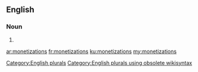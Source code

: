 ==English==

===Noun===
{{head|en}}

# {{plural of|monetization}}

[[Category:English plurals]][[Category:English plurals using obsolete wikisyntax]]

[[ar:monetizations]]
[[fr:monetizations]]
[[ku:monetizations]]
[[my:monetizations]]